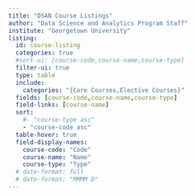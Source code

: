 ```yaml
---
title: "DSAN Course Listings"
author: "Data Science and Analytics Program Staff"
institute: "Georgetown University"
listing:
  id: course-listing
  categories: true
  #sort-ui: [course-code,course-name,course-type]
  filter-ui: true
  type: table
  include:
    categories: "{Core Courses,Elective Courses}"
  fields: [course-code,course-name,course-type]
  field-links: [course-name]
  sort:
    #- "course-type asc"
    - "course-code asc"
  table-hover: true
  field-display-names:
    course-code: "Code"
    course-name: "Name"
    course-type: "Type"
  # date-format: full
  # date-format: "MMMM D"
---
```


